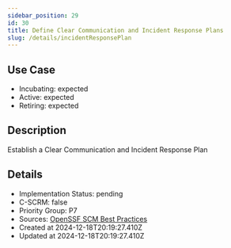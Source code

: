 ```yaml
---
sidebar_position: 29
id: 30
title: Define Clear Communication and Incident Response Plans
slug: /details/incidentResponsePlan
---
```


## Use Case
<!-- LEVELS:START -->
- Incubating: expected
- Active: expected
- Retiring: expected
<!-- LEVELS:END -->

<!-- DESCRIPTION:START -->
## Description
Establish a Clear Communication and Incident Response Plan
<!-- DESCRIPTION:END -->

<!-- DETAILS:START -->
## Details
- Implementation Status: pending
- C-SCRM: false
- Priority Group: P7
- Sources: [OpenSSF SCM Best Practices](https://best.openssf.org/SCM-BestPractices/#operations)
- Created at 2024-12-18T20:19:27.410Z
- Updated at 2024-12-18T20:19:27.410Z
<!-- DETAILS:END -->
